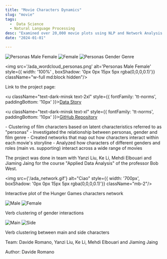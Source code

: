 ```yaml
---
title: "Movie Characters Dynamics"
slug: "movie"
tags:
  -  Data Science
  - Natural Language Processing
desc: "Examined over 20,000 movie plots using NLP and Network Analysis to explore relationships and interactions between main/side characters and between genders."
date: "2024-01-01"

---
```



<div style={{ display: 'grid', gridTemplateColumns: '1fr 1fr', gap: '20px' , width: '800px'}}>
  <img src='/ada_Personas_male_female.png' alt='Personas Male Female' style={{ width: '100%' , boxShadow: '0px 0px 15px 5px rgba(0,0,0,0.1)'}}  className="w-full md:block hidden"/>
  <img src='/ada_female.png' alt='Female' style={{ width: '100%' , boxShadow: '0px 0px 15px 5px rgba(0,0,0,0.1)'}}  className="w-full md:block hidden"/>
  <img src='/ada_Personas_gender_genre.png' alt='Personas Gender Genre' style={{ width: '100%' , boxShadow: '0px 0px 15px 5px rgba(0,0,0,0.1)'}}  className="w-full md:block hidden"/>

  <img src='/ada_wordcloud_personas.png' alt='Personas Male Female' style={{ width: '100%' , boxShadow: '0px 0px 15px 5px rgba(0,0,0,0.1)'}}  className="w-full md:block hidden"/>
</div>

<p className="text-dark-minsk text-lg"  style={{ fontFamily: 'tt-norms', paddingBottom: '10px', paddingTop: '10px' }}>Link to the project page:</p>

<u className="text-dark-minsk text-2xl"  style={{ fontFamily: 'tt-norms', paddingBottom: '10px' }}><a href="https://epfl-ada.github.io/ada-2023-project-rollthedatadice/">Data Story</a></u>

<u className="text-dark-minsk text-xl"  style={{ fontFamily: 'tt-norms', paddingBottom: '10px' }}><a href="https://github.com/epfl-ada/ada-2023-project-rollthedatadice/tree/main">GitHub Repository</a></u>

<Summary>
- Clustering of film characters based on latent characteristics referred to as "personas"
- Investigated the relationship between personas, gender and film genre
- Created networks that map out how characters interact within each movie's storyline
- Analyzed how characters of different genders and roles (main vs. supporting) interact across a wide range of movies
</Summary>


The project was done in team with Yanzi Liu, Ke Li, Mehdi Elbouari and Jiaming Jaing for the course "Applied Data Analysis" of the professor Bob West.

<img src={'/ada_network.gif'} alt="Ciao"  style={{ width: '700px', boxShadow: '0px 0px 15px 5px rgba(0,0,0,0.1)'}} className="mb-2"/>

<p className="text-dark-minsk text-lg text-center"  style={{ fontFamily: 'tt-norms', paddingBottom: '40px' }}>Interactive plot of the Hunger Games characters network</p>

<div className="grid grid-cols-1 md:grid-cols-2 gap-20 sm:w-full md:w-1/2 max-w-screen-lg mx-auto pb-10">
  <img src='/ada_male.png' alt='Male' style={{ width: '100%', boxShadow: '0px 0px 15px 5px rgba(0,0,0,0.1)'}} className="mb-4"/>
  <img src='/ada_female.png' alt='Female' style={{ width: '100%', boxShadow: '0px 0px 15px 5px rgba(0,0,0,0.1)'}} />
</div>

<p className="text-dark-minsk text-lg"  style={{ fontFamily: 'tt-norms', paddingBottom: '40px' }}>Verb clustering of gender interactions</p>

<div className="grid grid-cols-1 md:grid-cols-2 gap-20 sm:w-full md:w-1/2 max-w-screen-lg mx-auto pb-10">
  <img src='/ada_crime_main.png' alt='Main' className="w-full shadow-lg mb-4" style={{ width: '100%', boxShadow: '0px 0px 15px 5px rgba(0,0,0,0.1)'}}/>
  <img src='/ada_crime_side.png' alt='Side' className="w-full shadow-lg" style={{ width: '100%', boxShadow: '0px 0px 15px 5px rgba(0,0,0,0.1)'}}/>
</div>

<p className="text-dark-minsk text-lg"  style={{ fontFamily: 'tt-norms', paddingBottom: '30px' }}>Verb clustering between main and side characters</p>

<p className="text-dark-minsk justify-center text-center pt-4 pb-2"  style={{ fontFamily: 'tt-norms' }}>Team: Davide Romano, Yanzi Liu, Ke Li, Mehdi Elbouari and Jiaming Jaing</p>

<p className="text-dark-minsk justify-center "  style={{ fontFamily: 'tt-norms' }}>Author: Davide Romano</p>
